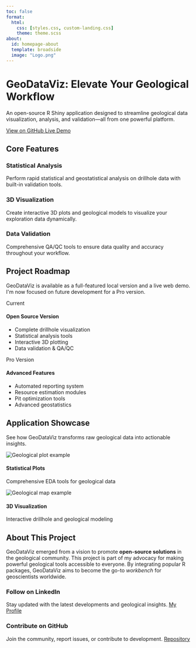 ```yaml
---
toc: false
format:
  html:
    css: [styles.css, custom-landing.css]
    theme: theme.scss
about:
  id: homepage-about
  template: broadside
  image: "Logo.png"
---
```


```{=html}
<div class="hero-section">
  <h1><i class="fab fa-r-project"></i> GeoDataViz: Elevate Your Geological Workflow</h1>
  <p>An open-source R Shiny application designed to streamline geological data visualization, analysis, and validation—all from one powerful platform.</p>
  <div class="hero-buttons">
    <a href="https://github.com/ghoziankarami/geodataviz" class="cta-button primary" target="_blank">
      <i class="fab fa-github"></i> View on GitHub
    </a>
    <a href="https://geodataviz.shinyapps.io/geodataviz/" class="cta-button secondary" target="_blank">
      <i class="fas fa-external-link-alt"></i> Live Demo
    </a>
  </div>
</div>

<section id="features" class="feature-section">
  <div class="container">
    <h2 class="section-title">Core Features</h2>
    <div class="feature-grid">
      <div class="feature-item">
        <div class="feature-icon">
          <i class="fas fa-chart-line"></i>
        </div>
        <h3>Statistical Analysis</h3>
        <p>Perform rapid statistical and geostatistical analysis on drillhole data with built-in validation tools.</p>
      </div>
      <div class="feature-item">
        <div class="feature-icon">
          <i class="fas fa-cube"></i>
        </div>
        <h3>3D Visualization</h3>
        <p>Create interactive 3D plots and geological models to visualize your exploration data dynamically.</p>
      </div>
      <div class="feature-item">
        <div class="feature-icon">
          <i class="fas fa-check-circle"></i>
        </div>
        <h3>Data Validation</h3>
        <p>Comprehensive QA/QC tools to ensure data quality and accuracy throughout your workflow.</p>
      </div>
    </div>
  </div>
</section>

<section id="roadmap" class="roadmap-section">
  <div class="container">
    <h2 class="section-title">Project Roadmap</h2>
    <p class="section-subtitle">GeoDataViz is available as a full-featured local version and a live web demo. I'm now focused on future development for a Pro version.</p>
    <div class="roadmap-grid">
      <div class="roadmap-item current">
        <div class="roadmap-badge">Current</div>
        <h4>Open Source Version</h4>
        <ul>
          <li>Complete drillhole visualization</li>
          <li>Statistical analysis tools</li>
          <li>Interactive 3D plotting</li>
          <li>Data validation & QA/QC</li>
        </ul>
      </div>
      <div class="roadmap-item future">
        <div class="roadmap-badge">Pro Version</div>
        <h4>Advanced Features</h4>
        <ul>
          <li>Automated reporting system</li>
          <li>Resource estimation modules</li>
          <li>Pit optimization tools</li>
          <li>Advanced geostatistics</li>
        </ul>
      </div>
    </div>
  </div>
</section>

<section id="gallery" class="gallery-section">
  <div class="container">
    <h2 class="section-title">Application Showcase</h2>
    <p class="section-subtitle">See how GeoDataViz transforms raw geological data into actionable insights.</p>
    <div class="gallery-grid">
      <div class="gallery-item">
        <img src="images/plot-contoh.png" class="img-fluid" alt="Geological plot example">
        <div class="gallery-caption">
          <h4>Statistical Plots</h4>
          <p>Comprehensive EDA tools for geological data</p>
        </div>
      </div>
      <div class="gallery-item">
        <img src="images/map-contoh.png" class="img-fluid" alt="Geological map example">
        <div class="gallery-caption">
          <h4>3D Visualization</h4>
          <p>Interactive drillhole and geological modeling</p>
        </div>
      </div>
    </div>
  </div>
</section>
```

## About This Project

GeoDataViz emerged from a vision to promote **open-source solutions** in the geological community. This project is part of my advocacy for making powerful geological tools accessible to everyone. By integrating popular R packages, GeoDataViz aims to become the go-to *workbench* for geoscientists worldwide.

::: {.connect-section}
::: {.connect-grid}
::: {.connect-item}
### <i class="fab fa-linkedin"></i> Follow on LinkedIn
Stay updated with the latest developments and geological insights.
[My Profile](https://www.linkedin.com/in/ghoziankarami/){.btn .btn-primary target="_blank"}
:::

::: {.connect-item}
### <i class="fab fa-github"></i> Contribute on GitHub
Join the community, report issues, or contribute to development.
[Repository](https://github.com/ghoziankarami/geodataviz){.btn .btn-primary target="_blank"}
:::
:::
:::